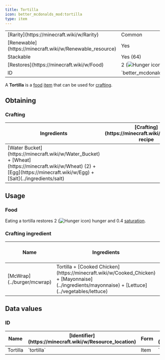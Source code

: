 ```yaml
---
title: Tortilla
icon: better_mcdonalds_mod:tortilla
type: item
---
```


<table>
    <tbody>
        <tr>
            <td>[Rarity](https://minecraft.wiki/w/Rarity)</td>
            <td>Common</td>
        </tr>
        <tr>
            <td>[Renewable](https://minecraft.wiki/w/Renewable_resource)</td>
            <td>Yes</td>
        </tr>
        <tr>
            <td>Stackable</td>
            <td>Yes (64)</td>
        </tr>
        <tr>
            <td>[Restores](https://minecraft.wiki/w/Food)</td>
            <td>2 (<img src="https://minecraft.wiki/images/Hunger_%28icon%29.png" alt="Hunger icon" />)</td>
        </tr>
        <tr>
            <td>ID</td>
            <td>`better_mcdonalds_mod:tortilla`</td>
        </tr>
    </tbody>
</table>

A **Tortilla** is a [food](https://minecraft.wiki/w/Food) [item](https://minecraft.wiki/w/Item) that can be used for [crafting](https://minecraft.wiki/w/Crafting).

## Obtaining

### Crafting

<table>
    <thead>
        <tr>
            <th>Ingredients</th>
            <th>[Crafting](https://minecraft.wiki/w/Crafting) recipe</th>
        </tr>
    </thead>
    <tbody>
        <tr>
            <td>[Water Bucket](https://minecraft.wiki/w/Water_Bucket) + [Wheat](https://minecraft.wiki/w/Wheat) (2) + [Egg](https://minecraft.wiki/w/Egg) + [Salt](../ingredients/salt)</td>
            <td><CraftingRecipe slots={['water_bucket', 'wheat', 'wheat', 'egg', 'better_mcdonalds_mod:salt', '', '', '', '']} result="better_mcdonalds_mod:tortilla" count={2}/></td>
        </tr>
    </tbody>
</table>

## Usage

### Food

Eating a tortilla restores 2 (<img src="https://minecraft.wiki/images/Hunger_%28icon%29.png" alt="Hunger icon" />) hunger and 0.4 [saturation](https://minecraft.wiki/w/Hunger#Mechanics).

### Crafting ingredient

<table>
    <thead>
        <tr>
            <th>Name</th>
            <th>Ingredients</th>
            <th>[Crafting](https://minecraft.wiki/w/Crafting) recipe</th>
        </tr>
    </thead>
    <tbody>
        <tr>
            <td>[McWrap](../burger/mcwrap)</td>
            <td>Tortilla + [Cooked Chicken](https://minecraft.wiki/w/Cooked_Chicken) + [Mayonnaise](../ingredients/mayonnaise) + [Lettuce](../vegetables/lettuce)</td>
            <td><CraftingRecipe slots={['better_mcdonalds_mod:tortilla', 'cooked_chicken', 'better_mcdonalds_mod:mayonnaise', 'better_mcdonalds_mod:lettuce', '', '', '', '', '']} result="better_mcdonalds_mod:mcwrap"/></td>
        </tr>
    </tbody>
</table>

## Data values

### ID

<table>
    <thead>
        <tr>
            <th>Name</th>
            <th>[Identifier](https://minecraft.wiki/w/Resource_location)</th>
            <th>Form</th>
            <th>[Item tags](https://minecraft.wiki/w/Tag)</th>
            <th>Translation key</th>
        </tr>
    </thead>
    <tbody>
        <tr>
            <td>Tortilla</td>
            <td>`tortilla`</td>
            <td>Item</td>
            <td>`c:foods/bread`</td>
            <td>`item.better_mcdonalds_mod.tortilla`</td>
        </tr>
    </tbody>
</table>
